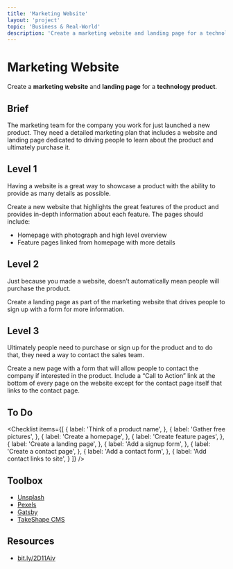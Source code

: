 ```yaml
---
title: 'Marketing Website'
layout: 'project'
topic: 'Business & Real-World'
description: 'Create a marketing website and landing page for a technology product.'
---
```



<ProjectHeader>

# Marketing Website

Create a <strong className="color-blue">marketing website</strong> and <strong className="color-blue">landing page</strong> for a <strong className="color-purple">technology product</strong>.

</ProjectHeader>

<ProjectContent>

## Brief

The marketing team for the company you work for just launched a new product. They need a detailed marketing plan that includes a website and landing page dedicated to driving people to learn about the product and ultimately purchase it.

## Level 1

Having a website is a great way to showcase a product with the ability to provide as many details as possible.

Create a new website that highlights the great features of the product and provides in-depth information about each feature. The pages should include:

* Homepage with photograph and high level overview
* Feature pages linked from homepage with more details

<LoginRequired>

## Level 2

Just because you made a website, doesn’t automatically mean people will purchase the product.

Create a landing page as part of the marketing website that drives people to sign up with a form for more information.

## Level 3

Ultimately people need to purchase or sign up for the product and to do that, they need a way to contact the sales team.

Create a new page with a form that will allow people to contact the company if interested in the product. Include a “Call to Action” link at the bottom of every page on the website except for the contact page itself that links to the contact page.

</LoginRequired>

</ProjectContent>

<ProjectSidebar>

## To Do

<Checklist items={[
  {
    label: 'Think of a product name',
  },
  {
    label: 'Gather free pictures',
  },
  {
    label: 'Create a homepage',
  },
  {
    label: 'Create feature pages',
  },
  {
    label: 'Create a landing page',
  },
  {
    label: 'Add a signup form',
  },
  {
    label: 'Create a contact page',
  },
  {
    label: 'Add a contact form',
  },
  {
    label: 'Add contact links to site',
  }
]} />

## Toolbox
- [Unsplash](https://unsplash.com/)
- [Pexels](https://www.pexels.com/)
- [Gatsby](https://www.gatsbyjs.com/)
- [TakeShape CMS](https://www.takeshape.io/)

## Resources
- [bit.ly/2D11Aiv](https://bit.ly/2D11Aiv)

</ProjectSidebar>